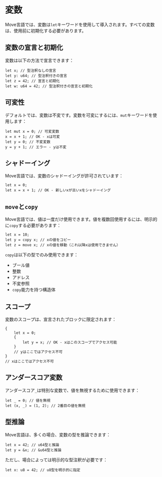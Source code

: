 # 変数

Move言語では、変数は`let`キーワードを使用して導入されます。すべての変数は、使用前に初期化する必要があります。

## 変数の宣言と初期化

変数は以下の方法で宣言できます：

```move
let x; // 型注釈なしの宣言
let y: u64; // 型注釈付きの宣言
let z = 42; // 宣言と初期化
let w: u64 = 42; // 型注釈付きの宣言と初期化
```

## 可変性

デフォルトでは、変数は不変です。変数を可変にするには、`mut`キーワードを使用します：

```move
let mut x = 0; // 可変変数
x = x + 1; // OK - xは可変
let y = 0; // 不変変数
y = y + 1; // エラー - yは不変
```

## シャドーイング

Move言語では、変数のシャドーイングが許可されています：

```move
let x = 0;
let x = x + 1; // OK - 新しいxが古いxをシャドーイング
```

## `move`と`copy`

Move言語では、値は一度だけ使用できます。値を複数回使用するには、明示的に`copy`する必要があります：

```move
let x = 10;
let y = copy x; // xの値をコピー
let z = move x; // xの値を移動（これ以降xは使用できません）
```

`copy`は以下の型でのみ使用できます：

- ブール値
- 整数
- アドレス
- 不変参照
- `copy`能力を持つ構造体

## スコープ

変数のスコープは、宣言されたブロックに限定されます：

```move
{
    let x = 0;
    {
        let y = x; // OK - xはこのスコープでアクセス可能
    }
    // yはここではアクセス不可
}
// xはここではアクセス不可
```

## アンダースコア変数

アンダースコア`_`は特別な変数で、値を無視するために使用できます：

```move
let _ = 0; // 値を無視
let (x, _) = (1, 2); // 2番目の値を無視
```

## 型推論

Move言語は、多くの場合、変数の型を推論できます：

```move
let x = 42; // u64型と推論
let y = &x; // &u64型と推論
```

ただし、場合によっては明示的な型注釈が必要です：

```move
let x: u8 = 42; // u8型を明示的に指定
```
